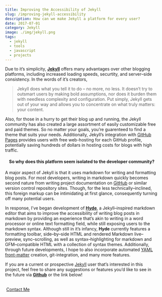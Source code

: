 ```yaml
---
title: Improving the Accessibility of Jekyll
slug: /improving-jekyll-accessibility
description: How can we make Jekyll a platform for every user?
date: 2017-07-01
category: Jekyll
image: ./img/jekyll.png
tags:
  - jekyll
  - tools
  - javascript
  - projects
---
```


  Due to it&rsquo;s simplicity, [**Jekyll**][jekyll] offers many advantages over other blogging platforms, including increased loading speeds, securtity, and server&ndash;side consistency. In the words of it&rsquo;s creators,

  > Jekyll does what you tell it to do &ndash; no more, no less. It doesn&rsquo;t try to outsmart users by making bold assumptions, nor does it burden them with needless complexity and configuration. Put simply, Jekyll gets out of your way and allows you to concentrate on what truly matters: your content.

  Also, for those in a hurry to get their blog up and running, the Jekyll community has also created a large assortment of easily customizable free and paid themes. So no matter your goals, you&rsquo;re guarenteed to find a theme that suits your needs.
  Additionally, Jekyll&rsquo;s integration with [GitHub Pages][github pages] provides users with free web-hosting for each GitHub profile, potentially saving hundreds of dollars in hosting costs for blogs with high traffic.

  <h4 align="center">So why does this platform seem isolated to the developer community?</h4>

  A major aspect of Jekyll is that it uses markdown for writing and formatting blog posts. For most developers, writing in markdown quickly becomes second nature from writing project documentation on [GitHub][github] or similar version control repository sites. Though, for the less technically&ndash;inclined, this foreign markup can be intimidating at first glance, consequently turning off many potential users.

  In response, I&rsquo;ve began development of [**Hyde**][hyde], a Jekyll&ndash;inspired markdown editor that aims to improve the accessibility of writing blog posts in markdown by providing an experience that&rsquo;s akin to writing in a word processor or online text formatting field, while still exposing users to the markdown syntax.
  Although still in it&rsquo;s infancy, **Hyde** currently features a formatting toolbar, side&ndash;by&ndash;side HTML and rendered Markdown live&ndash;preview, sync&ndash;scrolling, as well as syntax&ndash;highlighting for markdown and GFM&ndash;compatible HTML with a collection of syntax themes.
  Additionally, through future developments, I hope to also incorporate automated [YAML front-matter][jekyll frontmatter] creation, git-integration, and many more features.

  If you are a current or prospective [Jekyll][jekyll] user that&rsquo;s interested in this project, feel free to share any suggestions or features you&rsquo;d like to see in the future via [**Github**][hyde] or the link below!

  <br/>

  <div class="button bottom special">
    <a class="" href="{{ '/contact/' | prepend: site.baseurl }}" style="padding-left: 4px;">Contact Me</a>
  </div>


[hyde]: https://github.com/Hyde/
[jekyll]: https://jekyllrb.com/
[jekyll frontmatter]: https://jekyllrb.com/docs/frontmatter/
[github]: https://github.com/
[github pages]: https://pages.github.com
